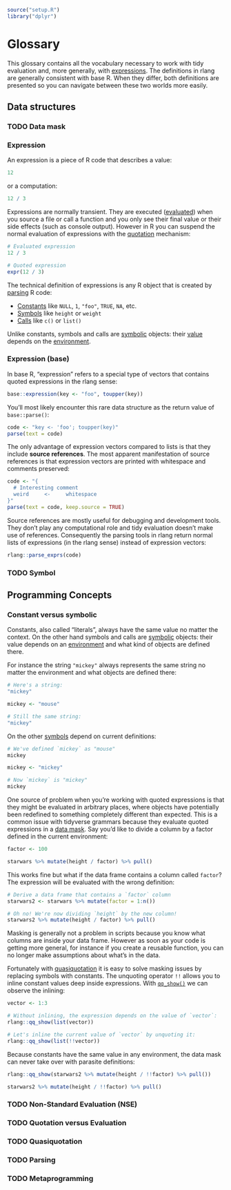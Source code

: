 
```r
source("setup.R")
library("dplyr")
```

# Glossary

This glossary contains all the vocabulary necessary to work with tidy evaluation and, more generally, with [expressions](#glossary-expr). The definitions in rlang are generally consistent with base R. When they differ, both definitions are presented so you can navigate between these two worlds more easily.


## Data structures

### TODO Data mask {#glossary-data-mask}

### Expression {#glossary-expr}

An expression is a piece of R code that describes a value:

```r
12
```

or a computation:

```r
12 / 3
```

Expressions are normally transient. They are executed ([evaluated](#glossary-eval)) when you source a file or call a function and you only see their final value or their side effects (such as console output). However in R you can suspend the normal evaluation of expressions with the [quotation](#glossary-quotation) mechanism:

```r
# Evaluated expression
12 / 3

# Quoted expression
expr(12 / 3)
```

The technical definition of expressions is any R object that is created by [parsing](#glossary-parse) R code:

* [Constants](#glossary-constant-symbolic) like `NULL`, `1`, `"foo"`, `TRUE`, `NA`, etc.
* [Symbols](#glossary-sym) like `height` or `weight`
* [Calls](#glossary-call) like `c()` or `list()`

Unlike constants, symbols and calls are [symbolic](#glossary-constant-symbolic) objects: their [value](#glossary-eval) depends on the [environment](#glossary-env).


### Expression (base)

In base R, "expression" refers to a special type of vectors that contains quoted expressions in the rlang sense:

```r
base::expression(key <- "foo", toupper(key))
```

You'll most likely encounter this rare data structure as the return value of `base::parse()`:

```r
code <- "key <- 'foo'; toupper(key)"
parse(text = code)
```

The only advantage of expression vectors compared to lists is that they include **source references**. The most apparent manifestation of source references is that expression vectors are printed with whitespace and comments preserved:

```r
code <- "{
  # Interesting comment
  weird     <-     whitespace
}"
parse(text = code, keep.source = TRUE)
```

Source references are mostly useful for debugging and development tools. They don't play any computational role and tidy evaluation doesn't make use of references. Consequently the parsing tools in rlang return normal lists of expressions (in the rlang sense) instead of expression vectors:

```r
rlang::parse_exprs(code)
```


### TODO Symbol {#glossary-sym}


## Programming Concepts

### Constant versus symbolic {#glossary-constant-symbolic}

Constants, also called "literals", always have the same value no matter the context. On the other hand symbols and calls are [symbolic](#glossary-constant-symbolic) objects: their value depends on an [environment](#glossary-env) and what kind of objects are defined there.

For instance the string `"mickey"` always represents the same string no matter the environment and what objects are defined there:

```r
# Here's a string:
"mickey"

mickey <- "mouse"

# Still the same string:
"mickey"
```

On the other [symbols](#glossary-sym) depend on current definitions:

```r
# We've defined `mickey` as "mouse"
mickey

mickey <- "mickey"

# Now `mickey` is "mickey"
mickey
```

One source of problem when you're working with quoted expressions is that they might be evaluated in arbitrary places, where objects have potentially been redefined to something completely different than expected. This is a common issue with tidyverse grammars because they evaluate quoted expressions in a [data mask](#glossary-data-mask). Say you'd like to divide a column by a factor defined in the current environment:

```r
factor <- 100

starwars %>% mutate(height / factor) %>% pull()
```

This works fine but what if the data frame contains a column called `factor`? The expression will be evaluated with the wrong definition:

```r
# Derive a data frame that contains a `factor` column
starwars2 <- starwars %>% mutate(factor = 1:n())

# Oh no! We're now dividing `height` by the new column!
starwars2 %>% mutate(height / factor) %>% pull()
```

Masking is generally not a problem in scripts because you know what columns are inside your data frame. However as soon as your code is getting more general, for instance if you create a reusable function, you can no longer make assumptions about what's in the data.

Fortunately with [quasiquotation](#glossary-qq) it is easy to solve masking issues by replacing symbols with constants. The unquoting operator `!!` allows you to inline constant values deep inside expressions. With [`qq_show()`](#toolbox-qq-show) we can observe the inlining:

```r
vector <- 1:3

# Without inlining, the expression depends on the value of `vector`:
rlang::qq_show(list(vector))

# Let's inline the current value of `vector` by unquoting it:
rlang::qq_show(list(!!vector))
```

Because constants have the same value in any environment, the data mask can never take over with parasite definitions:

```r
rlang::qq_show(starwars2 %>% mutate(height / !!factor) %>% pull())

starwars2 %>% mutate(height / !!factor) %>% pull()
```


### TODO Non-Standard Evaluation (NSE) {#glossary-nse}

### TODO Quotation versus Evaluation {#glossary-quotation-evaluation}

### TODO Quasiquotation {#glossary-qq}

### TODO Parsing {#glossary-parse}

### TODO Metaprogramming {#glossary-metaprogramming}
